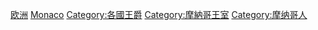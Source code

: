 {{Commonscat|Princes of Monaco}}

[[Category:各国君主|欧洲]]
[[Category:各国国家元首|Monaco]]
[[Category:各國王爵|Category:各國王爵]]
[[Category:摩納哥王室|Category:摩納哥王室]]
[[Category:摩纳哥人|Category:摩纳哥人]]